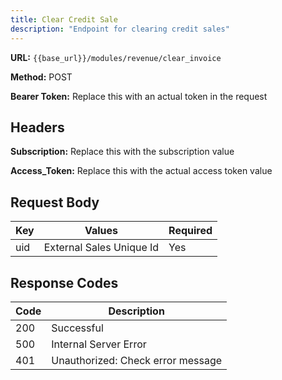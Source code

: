 ```yaml
---
title: Clear Credit Sale
description: "Endpoint for clearing credit sales"
---
```


**URL:** `{{base_url}}/modules/revenue/clear_invoice`  <br />

**Method:** POST <br />

**Bearer Token:** Replace this with an actual token in the request

## Headers
**Subscription:** Replace this with the subscription value <br />

**Access_Token:** Replace this with the actual access token value

## Request Body

| Key           | Values                          | Required |
| ------------- | ------------------------------- | -------- |
| uid      | External Sales Unique Id       | Yes      |


## Response Codes

| Code | Description                        |
| ---- | ---------------------------------- |
| 200  | Successful                         |
| 500  | Internal Server Error              |
| 401  | Unauthorized: Check error message  |

